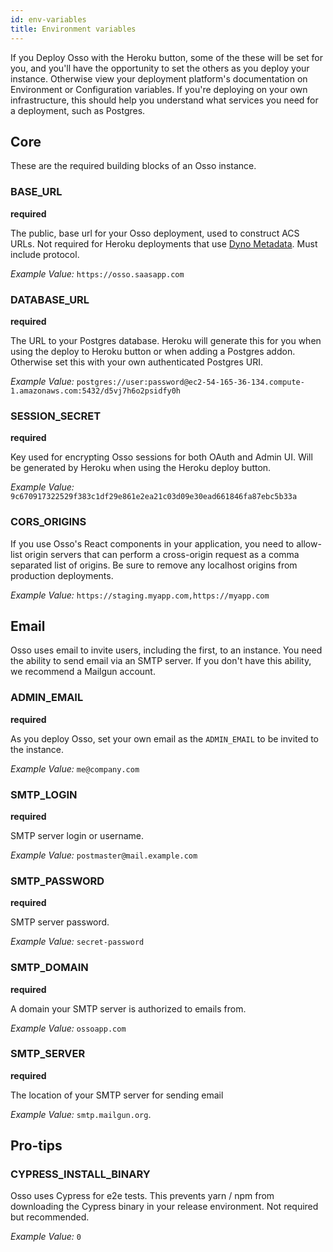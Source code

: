 ```yaml
---
id: env-variables
title: Environment variables
---
```



<PaidCallout />

If you Deploy Osso with the Heroku button, some of the these will be set for you, and you'll have the opportunity to set the others as you deploy your instance. Otherwise view your deployment platform's documentation on Environment or Configuration variables. If you're deploying on your own infrastructure, this should help you understand what services you need for a deployment, such as Postgres.

## Core

These are the required building blocks of an Osso instance.

### BASE_URL
**required**

The public, base url for your Osso deployment, used to construct ACS URLs. Not required for Heroku deployments that use [Dyno Metadata](https://devcenter.heroku.com/articles/dyno-metadata). Must include protocol.

_Example Value:_ `https://osso.saasapp.com`

### DATABASE_URL
**required**

The URL to your Postgres database. Heroku will generate this for you when using the deploy to Heroku button or when adding a Postgres addon. Otherwise set this with your own authenticated Postgres URI.

_Example Value:_ `postgres://user:password@ec2-54-165-36-134.compute-1.amazonaws.com:5432/d5vj7h6o2psidfy0h`

### SESSION_SECRET
**required**

Key used for encrypting Osso sessions for both OAuth and Admin UI. Will be generated by Heroku when using the Heroku deploy button.

_Example Value:_ `9c670917322529f383c1df29e861e2ea21c03d09e30ead661846fa87ebc5b33a`

### CORS_ORIGINS

If you use Osso's React components in your application, you need to allow-list origin servers that can perform a cross-origin request as a comma separated list of origins. Be sure to remove any localhost origins from production deployments.

_Example Value:_ `https://staging.myapp.com,https://myapp.com`

## Email

Osso uses email to invite users, including the first, to an instance. You need the ability to send email via an SMTP server. If you don't have this ability, we recommend a Mailgun account.

### ADMIN_EMAIL
**required**

As you deploy Osso, set your own email as the `ADMIN_EMAIL` to be invited to the instance.

_Example Value:_ `me@company.com`

### SMTP_LOGIN
**required**

SMTP server login or username.

_Example Value:_ `postmaster@mail.example.com`

### SMTP_PASSWORD
**required**

SMTP server password.

_Example Value:_ `secret-password`

### SMTP_DOMAIN
**required**

A domain your SMTP server is authorized to emails from.

_Example Value:_ `ossoapp.com`

### SMTP_SERVER
**required**

The location of your SMTP server for sending email

_Example Value:_ `smtp.mailgun.org`.

## Pro-tips

### CYPRESS_INSTALL_BINARY
Osso uses Cypress for e2e tests. This prevents yarn / npm from downloading the Cypress binary in your release environment. Not required but recommended.

_Example Value:_ `0`
